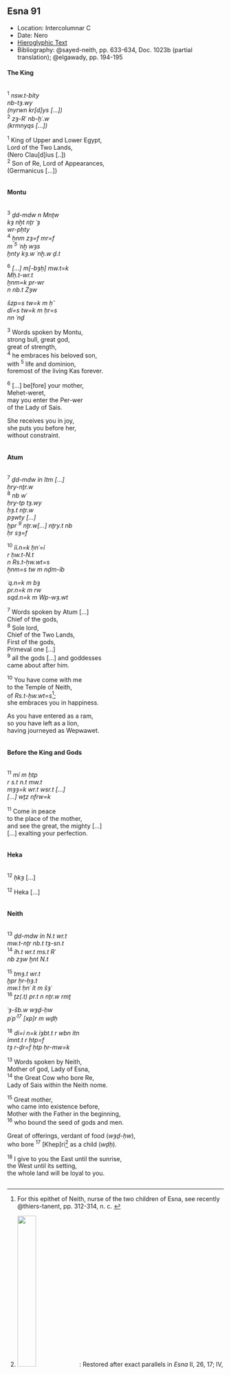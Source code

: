 ## Esna 91 {-}  
  
- Location: Intercolumnar C  
- Date: Nero  
- [Hieroglyphic Text](https://www.ifao.egnet.net/uploads/publications/enligne/Temples-Esna002.pdf#page=255){target="_blank"}  
- Bibliography: @sayed-neith, pp. 633-634, Doc. 1023b (partial translation); @elgawady, pp. 194-195
  
<style>  
  .col2 {  
    columns: 2 300px;         /* number of columns and width in pixels*/  
    -webkit-columns: 2 300px; /* chrome, safari */  
    -moz-columns: 2 300px;    /* firefox */  
    -webkit-column-break-inside: avoid;  
    -page-break-inside: avoid;  
    -break-inside: avoid;  
  }  
  
</style>  

  
#### The King {-}  
  
<div class="col2">  
  
^1^ *nsw.t-bỉty  *  
*nb-tȝ.wy  *  
*(nyrwn kr[d]ys [...]) *  
^2^ *zȝ-Rʿ nb-ḫʿ.w  *  
*(krmnyqs [...]) *  
  
^1^ King of Upper and Lower Egypt,  
Lord of the Two Lands,  
(Nero Clau[d]ius [..])  
^2^ Son of Re, Lord of Appearances,  
(Germanicus [...])  
</div>  
  
#### Montu {-}  
  
<div class="col2">  
  
^3^ *ḏd-mdw n Mnṯw  *  
*kȝ nḫt nṯr ʿȝ*  
*wr-pḥty  *  
^4^ *ẖnm zȝ=f mr=f  *  
  *m ^5^ ʿnḫ wȝs  *  
    *ḫnty kȝ.w ʿnḫ.w ḏ.t  *  
    
^6^ *[...] m[-bȝḥ] mw.t=k  *  
  *Mḥ.t-wr.t  *  
*ẖnm=k pr-wr   *  
  *n nb.t Zȝw  *  
  
*šzp=s tw=k m ḥʿʿ  *  
*dỉ=s tw=k m ḥr=s  *  
  *nn ʿnḏ  *  
  
^3^ Words spoken by Montu,  
strong bull, great god,  
great of strength,  
^4^ he embraces his beloved son,  
  with ^5^ life and dominion,  
     foremost of the living Kas forever.  
  
^6^ [...] be[fore] your mother,  
   Mehet-weret,  
may you enter the Per-wer  
   of the Lady of Sais.  
  
She receives you in joy,  
she puts you before her,  
   without constraint.  
  
</div>  
  
#### Atum {-}  
  
<div class="col2">  
  
^7^ *ḏd-mdw ỉn Itm [...]  *  
*ḥry-nṯr.w  *  
^8^ *nb wʿ  *  
*ḥry-tp tȝ.wy  *  
*ḥȝ.t nṯr.w  *  
*pȝwty [...]  *  
*ḫpr ^9^ nṯr.w[...] nṯry.t nb  *  
  *ḥr sȝ=f  *  
      
^10^ *ỉỉ.n=k ḥnʿ=ỉ   *  
  *r ḥw.t-N.t  *  
    *n Rs.t-ḥw.wt=s  *  
*ẖnm=s tw m nḏm-ỉb  *  
  
*ʿq.n=k m bȝ  *  
*pr.n=k m rw  *  
  *sqd.n=k m Wp-wȝ.wt  *  
  
^7^ Words spoken by Atum [...]  
Chief of the gods,  
^8^ Sole lord,  
Chief of the Two Lands,  
First of the gods,  
Primeval one [...]  
^9^ all the gods [...] and goddesses  
   came about after him.  
     
^10^ You have come with me   
   to the Temple of Neith,  
     of *Rs.t-ḥw.wt=s*[^fn-91-1];  
she embraces you in happiness.  
  
As you have entered as a ram,  
so you have left as a lion,  
   having journeyed as Wepwawet.  
  
</div>  
  
#### Before the King and Gods {-}  
  
<div class="col2">  
  
^11^ *mỉ m ḥtp*   
  *r s.t n.t mw.t  *  
*mȝȝ=k wr.t wsr.t [...]  *  
*[...] wṯz nfrw=k  *  
  
^11^ Come in peace  
  to the place of the mother,  
and see the great, the mighty [...]  
[...] exalting your perfection.  
</div>  
  
#### Heka {-}  
<div class="col2">  
  
^12^ *ḥkȝ  * [...]  
  
^12^ Heka [...]  
  
</div>  
  
#### Neith {-}  
<div class="col2">  
  
^13^ *ḏd-mdw ỉn N.t wr.t  *  
*mw.t-nṯr nb.t tȝ-sn.t  *  
^14^ *ỉh.t wr.t ms.t Rʿ  *  
*nb zȝw ḫnt N.t  *  
  
^15^ *tmȝ.t wr.t  *  
  *ḫpr ẖr-ḥȝ.t  *  
*mw.t ḥnʿ ỉt m šȝʿ  *  
^16^ *ṯz(.t) pr.t n nṯr.w rmṯ  *  
   
*ʿȝ-šb.w wȝḏ-ḥw  *  
  *pʿpʿ^17^ [xp]r m wḏḥ  *  
      
^18^ *dỉ=ỉ n=k ỉȝbt.t r wbn ỉtn  *  
  *ỉmnt.t r ḥtp=f  *  
  *tȝ r-ḏr=f ḥtp ḥr-mw=k  *  
   
^13^ Words spoken by Neith,  
Mother of god, Lady of Esna,  
^14^ the Great Cow who bore Re,  
Lady of Sais within the Neith nome.  
  
^15^ Great mother,  
   who came into existence before,  
Mother with the Father in the beginning,  
^16^ who bound the seed of gods and men.  
  
Great of offerings, verdant of food (*wȝḏ-ḥw*),  
   who bore ^17^ [Khep]ri[^fn-91-2] as a child (*wḏḥ*).  
  
^18^ I give to you the East until the sunrise,  
   the West until its setting,  
   the whole land will be loyal to you.  
    
</div>  
  
[^fn-91-1]: For this epithet of Neith, nurse of the two children of Esna, see recently @thiers-tanent, pp. 312-314, n. c.  
[^fn-91-2]: ![](images/91_1.png){width=30%}: Restored after exact parallels in *Esna* II, 26, 17; IV, 424, 2.